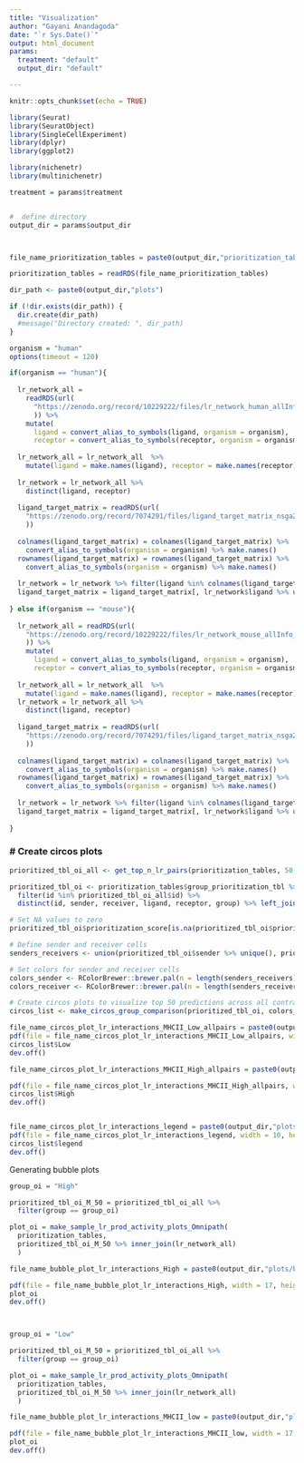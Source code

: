 ```yaml
---
title: "Visualization"
author: "Gayani Anandagoda"
date: "`r Sys.Date()`"
output: html_document
params: 
  treatment: "default"
  output_dir: "default"

---
```


```r
knitr::opts_chunk$set(echo = TRUE)
```

```r
library(Seurat)
library(SeuratObject)
library(SingleCellExperiment)
library(dplyr)
library(ggplot2)

library(nichenetr)
library(multinichenetr)
```


```r
treatment = params$treatment


#  define directory
output_dir = params$output_dir



file_name_prioritization_tables = paste0(output_dir,"prioritization_tables_all_cell_types_",treatment,".RDS") # file name

prioritization_tables = readRDS(file_name_prioritization_tables)

```


```r

dir_path <- paste0(output_dir,"plots")

if (!dir.exists(dir_path)) {
  dir.create(dir_path)
  #message("Directory created: ", dir_path)
} 
```


```r
organism = "human"
options(timeout = 120)

if(organism == "human"){
  
  lr_network_all = 
    readRDS(url(
      "https://zenodo.org/record/10229222/files/lr_network_human_allInfo_30112033.rds"
      )) %>% 
    mutate(
      ligand = convert_alias_to_symbols(ligand, organism = organism), 
      receptor = convert_alias_to_symbols(receptor, organism = organism))
  
  lr_network_all = lr_network_all  %>% 
    mutate(ligand = make.names(ligand), receptor = make.names(receptor)) 
  
  lr_network = lr_network_all %>% 
    distinct(ligand, receptor)
  
  ligand_target_matrix = readRDS(url(
    "https://zenodo.org/record/7074291/files/ligand_target_matrix_nsga2r_final.rds"
    ))
  
  colnames(ligand_target_matrix) = colnames(ligand_target_matrix) %>% 
    convert_alias_to_symbols(organism = organism) %>% make.names()
  rownames(ligand_target_matrix) = rownames(ligand_target_matrix) %>% 
    convert_alias_to_symbols(organism = organism) %>% make.names()
  
  lr_network = lr_network %>% filter(ligand %in% colnames(ligand_target_matrix))
  ligand_target_matrix = ligand_target_matrix[, lr_network$ligand %>% unique()]
  
} else if(organism == "mouse"){
  
  lr_network_all = readRDS(url(
    "https://zenodo.org/record/10229222/files/lr_network_mouse_allInfo_30112033.rds"
    )) %>% 
    mutate(
      ligand = convert_alias_to_symbols(ligand, organism = organism), 
      receptor = convert_alias_to_symbols(receptor, organism = organism))
  
  lr_network_all = lr_network_all  %>% 
    mutate(ligand = make.names(ligand), receptor = make.names(receptor)) 
  lr_network = lr_network_all %>% 
    distinct(ligand, receptor)
  
  ligand_target_matrix = readRDS(url(
    "https://zenodo.org/record/7074291/files/ligand_target_matrix_nsga2r_final_mouse.rds"
    ))
  
  colnames(ligand_target_matrix) = colnames(ligand_target_matrix) %>% 
    convert_alias_to_symbols(organism = organism) %>% make.names()
  rownames(ligand_target_matrix) = rownames(ligand_target_matrix) %>% 
    convert_alias_to_symbols(organism = organism) %>% make.names()
  
  lr_network = lr_network %>% filter(ligand %in% colnames(ligand_target_matrix))
  ligand_target_matrix = ligand_target_matrix[, lr_network$ligand %>% unique()]
  
}

```

### # Create circos plots

```r
prioritized_tbl_oi_all <- get_top_n_lr_pairs(prioritization_tables, 50, rank_per_group = TRUE)

prioritized_tbl_oi <- prioritization_tables$group_prioritization_tbl %>%
  filter(id %in% prioritized_tbl_oi_all$id) %>%
  distinct(id, sender, receiver, ligand, receptor, group) %>% left_join(prioritized_tbl_oi_all)

# Set NA values to zero
prioritized_tbl_oi$prioritization_score[is.na(prioritized_tbl_oi$prioritization_score)] <- 0

# Define sender and receiver cells
senders_receivers <- union(prioritized_tbl_oi$sender %>% unique(), prioritized_tbl_oi$receiver %>% unique()) %>% sort()

# Set colors for sender and receiver cells
colors_sender <- RColorBrewer::brewer.pal(n = length(senders_receivers), name = 'Spectral') %>% magrittr::set_names(senders_receivers)
colors_receiver <- RColorBrewer::brewer.pal(n = length(senders_receivers), name = 'Spectral') %>% magrittr::set_names(senders_receivers)

# Create circos plots to visualize top 50 predictions across all contrasts, senders, and receivers of interest
circos_list <- make_circos_group_comparison(prioritized_tbl_oi, colors_sender, colors_receiver)

file_name_circos_plot_lr_interactions_MHCII_Low_allpairs = paste0(output_dir,"plots/circos_plot_lr_interactions_MHCII_Low_allpairs_",treatment,".pdf") # file name
pdf(file = file_name_circos_plot_lr_interactions_MHCII_Low_allpairs, width = 10, height = 10)
circos_list$Low
dev.off()

file_name_circos_plot_lr_interactions_MHCII_High_allpairs = paste0(output_dir,"plots/circos_plot_lr_interactions_MHCII_High_allpairs_",treatment,".pdf") # file name

pdf(file = file_name_circos_plot_lr_interactions_MHCII_High_allpairs, width = 10, height = 10)
circos_list$High
dev.off()


file_name_circos_plot_lr_interactions_legend = paste0(output_dir,"plots/circos_plot_lr_interactions_legend_",treatment,".pdf") # file name
pdf(file = file_name_circos_plot_lr_interactions_legend, width = 10, height = 10)
circos_list$legend
dev.off()
```



########### Generating bubble plots

```r
group_oi = "High"

prioritized_tbl_oi_M_50 = prioritized_tbl_oi_all %>% 
  filter(group == group_oi)

plot_oi = make_sample_lr_prod_activity_plots_Omnipath(
  prioritization_tables, 
  prioritized_tbl_oi_M_50 %>% inner_join(lr_network_all)
  )

file_name_bubble_plot_lr_interactions_High = paste0(output_dir,"plots/bubble_plot_lr_interactions_MHCII__High_",treatment,".pdf") # file name

pdf(file = file_name_bubble_plot_lr_interactions_High, width = 17, height = 10)
plot_oi
dev.off()



group_oi = "Low"

prioritized_tbl_oi_M_50 = prioritized_tbl_oi_all %>% 
  filter(group == group_oi)

plot_oi = make_sample_lr_prod_activity_plots_Omnipath(
  prioritization_tables, 
  prioritized_tbl_oi_M_50 %>% inner_join(lr_network_all)
  )

file_name_bubble_plot_lr_interactions_MHCII_low = paste0(output_dir,"plots/bubble_plot_lr_interactions_MHCII_low_",treatment,".pdf") # file name

pdf(file = file_name_bubble_plot_lr_interactions_MHCII_low, width = 17, height = 10)
plot_oi
dev.off()
```




